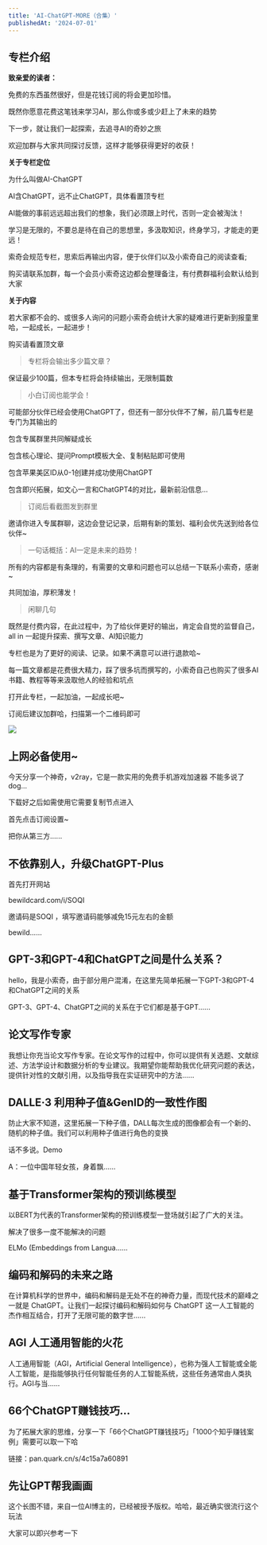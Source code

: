 ```yaml
---
title: 'AI-ChatGPT-MORE（合集）'
publishedAt: '2024-07-01'
---
```


## 专栏介绍

**致亲爱的读者：**

免费的东西虽然很好，但是花钱订阅的将会更加珍惜。

既然你愿意花费这笔钱来学习AI，那么你或多或少赶上了未来的趋势

下一步，就让我们一起探索，去追寻AI的奇妙之旅

欢迎加群与大家共同探讨反馈，这样才能够获得更好的收获！

**关于专栏定位**

为什么叫做AI-ChatGPT

AI含ChatGPT，远不止ChatGPT，具体看置顶专栏

AI能做的事前远远超出我们的想象，我们必须跟上时代，否则一定会被淘汰！

学习是无限的，不要总是待在自己的思想里，多汲取知识，终身学习，才能走的更远！

索奇会规范专栏，思索后再输出内容，便于伙伴们以及小索奇自己的阅读查看;

购买请联系加群，每一个会员小索奇这边都会整理备注，有付费群福利会默认给到大家

**关于内容**

若大家都不会的、或很多人询问的问题小索奇会统计大家的疑难进行更新到报童里哈，一起成长，一起进步！

购买请看置顶文章


> 专栏将会输出多少篇文章？

保证最少100篇，但本专栏将会持续输出，无限制篇数


> 小白订阅也能学会！

可能部分伙伴已经会使用ChatGPT了，但还有一部分伙伴不了解，前几篇专栏是专门为其输出的

包含专属群里共同解疑成长

包含核心理论、提问Prompt模板大全、复制粘贴即可使用

包含苹果美区ID从0-1创建并成功使用ChatGPT

包含即兴拓展，如文心一言和ChatGPT4的对比，最新前沿信息...


> 订阅后看截图发到群里

邀请你进入专属群聊，这边会登记记录，后期有新的策划、福利会优先送到给各位伙伴~


> 一句话概括：AI一定是未来的趋势！

所有的内容都是有条理的，有需要的文章和问题也可以总结一下联系小索奇，感谢~

共同加油，厚积薄发！


> 闲聊几句

既然是付费内容，在此过程中，为了给伙伴更好的输出，肯定会自觉的监督自己，all in 一起提升探索、撰写文章、AI知识能力

专栏也是为了更好的阅读、记录。如果不满意可以进行退款哈~

每一篇文章都是花费很大精力，踩了很多坑而撰写的，小索奇自己也购买了很多AI书籍、教程等等来汲取他人的经验和坑点

打开此专栏，一起加油，一起成长吧~

订阅后建议加群哈，扫描第一个二维码即可

![](https://static.xiaobot.net/file/2023-11-16/251365/23966d4ac8c48c2b5adb9c013ada836d.png)

## 上网必备使用~
今天分享一个神奇，v2ray，它是一款实用的免费手机游戏加速器 不能多说了dog...

下载好之后如需使用它需要复制节点进入

首先点击订阅设置~

把你从第三方......

## 不依靠别人，升级ChatGPT-Plus
首先打开网站

bewildcard.com/i/SOQI

邀请码是SOQI ，填写邀请码能够减免15元左右的金额

bewild......

## GPT-3和GPT-4和ChatGPT之间是什么关系？
hello，我是小索奇，由于部分用户混淆，在这里先简单拓展一下GPT-3和GPT-4和ChatGPT之间的关系

GPT-3、GPT-4、ChatGPT之间的关系在于它们都是基于GPT......

## 论文写作专家
我想让你充当论文写作专家。在论文写作的过程中，你可以提供有关选题、文献综述、方法学设计和数据分析的专业建议。我期望你能帮助我优化研究问题的表达，提供针对性的文献引用，以及指导我在实证研究中的方法......

## DALLE·3 利用种子值&amp;GenID的一致性作图
防止大家不知道，这里拓展一下种子值，DALL每次生成的图像都会有一个新的、随机的种子值。我们可以利用种子值进行角色的变换

话不多说。Demo

A：一位中国年轻女孩，身着飘......

## 基于Transformer架构的预训练模型
以BERT为代表的Transformer架构的预训练模型一登场就引起了广大的关注。

解决了很多一度不能解决的问题

ELMo (Embeddings from Langua......

## 编码和解码的未来之路
在计算机科学的世界中，编码和解码是无处不在的神奇力量，而现代技术的巅峰之一就是 ChatGPT。让我们一起探讨编码和解码如何与 ChatGPT 这一人工智能的杰作相互结合，打开了无限可能的数字世......

## AGI 人工通用智能的火花
人工通用智能（AGI，Artificial General Intelligence），也称为强人工智能或全能人工智能，是指能够执行任何智能任务的人工智能系统，这些任务通常由人类执行。AGI与当......

## 66个ChatGPT赚钱技巧...
为了拓展大家的思维，分享一下「66个ChatGPT赚钱技巧」「1000个知乎赚钱案例」需要可以取一下哈

链接：pan.quark.cn/s/4c15a7a60891

## 先让GPT帮我画画
这个长图不错，来自一位AI博主的，已经被授予版权。哈哈，最近确实很流行这个玩法

大家可以即兴参考一下

